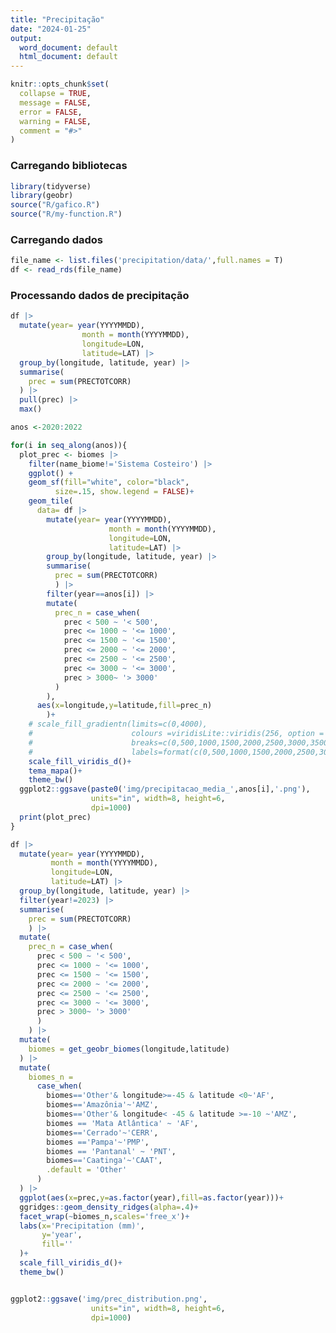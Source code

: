 ```yaml
---
title: "Precipitação"
date: "2024-01-25"
output:
  word_document: default
  html_document: default
---
```

```r
knitr::opts_chunk$set(
  collapse = TRUE, 
  message = FALSE, 
  error = FALSE, 
  warning = FALSE,
  comment = "#>"
)
```

### Carregando bibliotecas
```r
library(tidyverse)
library(geobr)
source("R/gafico.R")
source("R/my-function.R")
```

### Carregando dados
```r
file_name <- list.files('precipitation/data/',full.names = T)
df <- read_rds(file_name)
```


### Processando dados de precipitação 
```r
df |>
  mutate(year= year(YYYYMMDD),
                month = month(YYYYMMDD),
                longitude=LON,
                latitude=LAT) |>
  group_by(longitude, latitude, year) |>
  summarise(
    prec = sum(PRECTOTCORR)
  ) |> 
  pull(prec) |> 
  max()


```
```r
anos <-2020:2022

for(i in seq_along(anos)){
  plot_prec <- biomes |> 
    filter(name_biome!='Sistema Costeiro') |> 
    ggplot() +
    geom_sf(fill="white", color="black",
          size=.15, show.legend = FALSE)+
    geom_tile(
      data= df |> 
        mutate(year= year(YYYYMMDD),
                      month = month(YYYYMMDD),
                      longitude=LON,
                      latitude=LAT) |>
        group_by(longitude, latitude, year) |>
        summarise(
          prec = sum(PRECTOTCORR)
          ) |> 
        filter(year==anos[i]) |> 
        mutate(
          prec_n = case_when(
            prec < 500 ~ '< 500',
            prec <= 1000 ~ '<= 1000',
            prec <= 1500 ~ '<= 1500',
            prec <= 2000 ~ '<= 2000',
            prec <= 2500 ~ '<= 2500',
            prec <= 3000 ~ '<= 3000',
            prec > 3000~ '> 3000'
          )
        ),
      aes(x=longitude,y=latitude,fill=prec_n)
        )+
    # scale_fill_gradientn(limits=c(0,4000), 
    #                      colours =viridisLite::viridis(256, option = "D"),
    #                      breaks=c(0,500,1000,1500,2000,2500,3000,3500,4000),
    #                      labels=format(c(0,500,1000,1500,2000,2500,3000,3500,4000)))
    scale_fill_viridis_d()+
    tema_mapa()+
    theme_bw()
  ggplot2::ggsave(paste0('img/precipitacao_media_',anos[i],'.png'),
                  units="in", width=8, height=6,
                  dpi=1000)
  print(plot_prec)
}
```
```r
df |> 
  mutate(year= year(YYYYMMDD),
         month = month(YYYYMMDD),
         longitude=LON,
         latitude=LAT) |>
  group_by(longitude, latitude, year) |>
  filter(year!=2023) |> 
  summarise(
    prec = sum(PRECTOTCORR)
    ) |> 
  mutate(
    prec_n = case_when(
      prec < 500 ~ '< 500',
      prec <= 1000 ~ '<= 1000',
      prec <= 1500 ~ '<= 1500',
      prec <= 2000 ~ '<= 2000',
      prec <= 2500 ~ '<= 2500',
      prec <= 3000 ~ '<= 3000',
      prec > 3000~ '> 3000'
      )
    ) |> 
  mutate(
    biomes = get_geobr_biomes(longitude,latitude)
  ) |>
  mutate(
    biomes_n =
      case_when(
        biomes=='Other'& longitude>=-45 & latitude <0~'AF',
        biomes=='Amazônia'~'AMZ',
        biomes=='Other'& longitude< -45 & latitude >=-10 ~'AMZ',
        biomes == 'Mata Atlântica' ~ 'AF',
        biomes=='Cerrado'~'CERR',
        biomes =='Pampa'~'PMP',
        biomes == 'Pantanal' ~ 'PNT',
        biomes=='Caatinga'~'CAAT',
        .default = 'Other'
      )
  ) |> 
  ggplot(aes(x=prec,y=as.factor(year),fill=as.factor(year)))+
  ggridges::geom_density_ridges(alpha=.4)+
  facet_wrap(~biomes_n,scales='free_x')+
  labs(x='Precipitation (mm)',
       y='year',
       fill=''
  )+
  scale_fill_viridis_d()+
  theme_bw()


ggplot2::ggsave('img/prec_distribution.png',
                  units="in", width=8, height=6,
                  dpi=1000)
```

